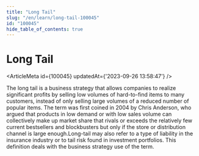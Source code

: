 ```yaml
---
title: "Long Tail"
slug: "/en/learn/long-tail-100045"
id: "100045"
hide_table_of_contents: true
---
```



# Long Tail

<ArticleMeta id={100045} updatedAt={'2023-09-26 13:58:47'} />
<div className='border-solid border-b border-t-0 my-4 border-[var(--ifm-color-gray-300)]' />

The long tail is a business strategy that allows companies to realize significant profits by selling low volumes of hard-to-find items to many customers, instead of only selling large volumes of a reduced number of popular items. The term was first coined in 2004 by Chris Anderson, who argued that products in low demand or with low sales volume can collectively make up market share that rivals or exceeds the relatively few current bestsellers and blockbusters but only if the store or distribution channel is large enough.Long-tail may also refer to a type of liability in the insurance industry or to tail risk found in investment portfolios. This definition deals with the business strategy use of the term.
